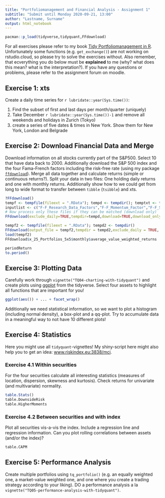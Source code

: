 ```yaml
---
title: "Portfoliomanagement and Financial Analysis - Assignment 1"
subtitle: "Submit until Monday 2020-09-21, 13:00"
author: "Lastname, Surname"
output: html_notebook
---
```



```r
pacman::p_load(tidyverse,tidyquant,FFdownload)
```

For all exercises please refer to my book [Tidy Portfoliomanagement in R](https://bookdown.org/sstoeckl/Tidy_Portfoliomanagement_in_R). Unfortunately some functions (e.g. `get_exchange()`) are not working on rstudio.cloud, so please try to solve the exercises without. Also remember, that ecverything you do below must be **explained** to me (why? what does this mean? what is the interpretation?). If you have any questions or problems, please refer to the assignment forum on moodle.

## Exercise 1: xts

Create a daily time series for `r lubridate::year(Sys.time())`:

1. Find the subset of first and last days per month/quarter (uniquely)
2. Take December `r lubridate::year(Sys.time())-1` and remove all weekends and holidays in Zurich (Tokyo)
3. create a series of five dates & times in New York. Show them for New York, London and Belgrade


## Exercise 2: Download Financial Data and Merge

Download information on all stocks currently part of the S&P500. Select 10 that have data back to 2000. Additionally download the S&P 500 index and the four Fama-French factors including the risk-free rate (using my package [`ffdownload`](https://github.com/sstoeckl/ffdownload)). Merge all data together and calculate returns (simple or continuous returns?).
Split your data in two files: One holding daily returns and one with monthly returns. Additionally show how to we could get from long to wide format to transfer between `tibble` (`tsibble`) and xts.

```r
?FFdownload()
tempf <- tempfile(fileext = ".RData"); tempd <- tempdir(); temptxt <- tempfile(fileext = ".txt")
inputlist <- c("F-F_Research_Data_Factors","F-F_Momentum_Factor","F-F_ST_Reversal_Factor","F-F_LT_Reversal_Factor")
# Now process only these files if they can be matched (download only)
FFdownload(exclude_daily=TRUE,tempdir=tempd,download=TRUE,download_only=FALSE,inputlist=inputlist)

tempf2 <- tempfile(fileext = ".RData"); tempd2 <- tempdir()
FFdownload(output_file = tempf2,tempdir = tempd2,exclude_daily = TRUE, download = TRUE, download_only=FALSE, listsave=temptxt)
load(tempf2)
FFdownload$x_25_Portfolios_5x5$monthly$average_value_weighted_returns

```

```r
periodReturn
to.period()
```


## Exercise 3: Plotting Data

Carefully work through `vignette("TQ04-charting-with-tidyquant")` and create plots using [ggplot](https://ggplot2.tidyverse.org/) from the tidyverse. Select four assets to highlight all functions that are important for you!

```r
ggplot(aes()) + ... + facet_wrap()
```

Additionally we need statistical information, so we want to plot a histogram (including normal density), a box-plot and a qq-plot. Try to accumulate data in a meaningful way to not have 10 different plots!

## Exercise 4: Statistics

Here you might use all `tidyquant`-vignettes! My shiny-script here might also help you to get an idea: [www.riskindex.eu:3838/mci](www.riskindex.eu:3838/mci).

### Exercise 4.1 Within securities

For the four securities calculate all interesting statistics (measures of location, dispersion, skewness and kurtosis). Check returns for univariate (and multivariate) normality.

```r
table.Stats()
table.DownsideRisk
table.HigherMoments
```

### Exercise 4.2 Between securities and with index

Plot all securities vis-a-vis the index. Include a regression line and regression information. Can you plot rolling correlations between assets (and/or the index)?

```r
table.CAPM
```

## Exercise 5: Performance Analysis

Create multiple portfolios using `tq_portfolio()` (e.g. an equally weighted one, a market-value weighted one, and one where you create a trading strategy according to your liking). DO a performance analysis a la `vignette("TQ05-performance-analysis-with-tidyquant")`.



